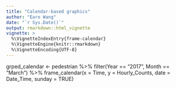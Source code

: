 ```yaml
---
title: "Calendar-based graphics"
author: "Earo Wang"
date: "`r Sys.Date()`"
output: rmarkdown::html_vignette
vignette: >
  %\VignetteIndexEntry{frame-calendar}
  %\VignetteEngine{knitr::rmarkdown}
  %\VignetteEncoding{UTF-8}
---
```


grped_calendar <- pedestrian %>% 
  filter(Year == "2017", Month == "March") %>% 
  frame_calendar(x = Time, y = Hourly_Counts, date = Date_Time, sunday = TRUE)
